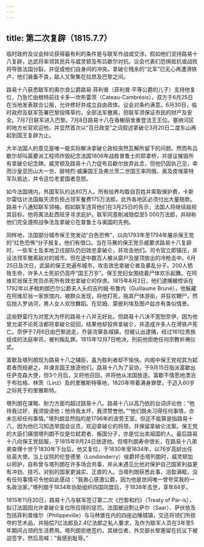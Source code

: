 ```yaml
---
---
---
```

title: 第二次复辟（1815.7.7）
---




临时政府及议会辩论获得最有利的条件是与联军作战或交涉。假如他们坚持路易十八复辟，达武将率领其民兵与威灵顿及布吕歇尔对抗。议会代表们恐惧抵抗或战败将导致法国分裂，并促成他们自身间的冲突。拿破仑残余的“北军”已无心再遭滑铁卢，他们装备不良，敌人又聚集在拉昂及巴黎之间。

路易十八获悉联军的奥尔良公爵路易·菲利普（菲利普·平等公爵的儿子）支持他复位，乃急忙由根特前往卡多—坎布雷茨（Cateau-Cambrésis），双方于6月25日在当地发表联合公报，允许修好并成立自由政体。议会对条约满意。6月30日，临时政府及联军签署巴黎投降草约，全部法军撤离，但联军须保证市民的财产及安全。7月7日联军进入巴黎。7月8日路易十八在香榭丽舍重登法王王位。塞纳河区的地方长官欢迎他，并显然首次以“百日政变”之词叙述拿破仑3月20日二度东山再起到国王复辟为止。

大半法国人的意见是唯一能实际解决拿破仑政权突然瓦解所留下的问题。然而布吕歇尔却叫嚣要派工程师炸毁纪念法国1806年战胜普鲁士的耶拿桥，并提议摧毁所有拿破仑纪念碑。威灵顿及路易十八力促布吕歇尔放弃此念，但他仍固执己见，幸而沙皇亚历山大一世、腓特烈·威廉国王及弗兰茨二世国王率同俄、奥及皮埃蒙特军队抵达，并令这位老爱国者息怒。

如今法国境内，外国军队约达80万人，所有给养均取自百姓并索取保护费，卡斯尔雷估计法国每天须负担占领军餐费175万法郎，此外各地区必须付出大量赔款。路易十八通知联军领袖，假如联军违背他们在3月25日的告示，法国人将继续敌视其目标，他将离法赴西班牙寻求庇护。联军同意削减赔偿至5 000万法郎，并辩称他们完全遵照战争法及拿破仑在普鲁士与奥国的先例。

同样地，法国部分城市保王党发动“白色恐怖”，以向1793年至1794年屠杀保王党的“红色恐怖”分子报复。他们有借口。当在马赛的保王党示威要求路易十八复辟时，一些军士及本地卫戍部队仍旧效忠拿破仑，并攻击他们。司令官立即镇压，并设法领军撤离敌对的城市。但在途中数百人被从窗户及屋顶放出的冷枪击中。6月25日及次日，武装的保王党遍布城市，攻击效忠拿破仑者及暴乱分子。200人牺牲生命，许多人士死前仍高呼“国王万岁”。保王党妇女围绕着尸体欢乐起舞。在阿维尼翁保王党员杀死所有效忠拿破仑的俘虏。1815年8月2日，他们逮捕被控诉在1792年以矛戟刺朗巴尔公爵夫人头的吉约姆·布鲁内（Guillaume Bruné），他躲藏在阿维尼翁一家旅馆内，被群众发现，将他打死，拖其尸体游街，并狂欢鞭尸，然后抛入罗讷河，男人女人欢欣舞蹈。在尼姆、蒙彼利埃及图卢兹亦有类似情景。

这些野蛮行为对宽大为怀的路易十八并无好处。但路易十八决不宽恕奈伊，因为他曾允诺不论死活都将拿破仑捉回，结果他却投奔拿破仑，并造成许多人在滑铁卢死亡。奈伊于7月6日由巴黎逃走，乔装流窜各城镇，但被认出逮捕，经过161位贵族组成的法庭审讯，被判叛乱罪。1815年12月7日枪决，刑前他拒绝任何宗教祈祷仪式。

富歇及塔列朗现为路易十八之辅臣，虽为胜利者却不愉快。内阁中保王党视其为弑君者而规避之，并谏言国王放逐他们。路易十八为了妥协，于9月15日指派富歇出任萨克森大使，但3个月后，又将他召回，并将他从法国放逐。富歇不情愿地漂泊于布拉格、林茨（Linz）及的里雅斯特等地，1820年带着满身罪孽，于迈入60岁之际死于的里雅斯特。

塔列朗在谋略、耐力方面均超过路易十八。路易十八以高乃依的台词评论他：“他待我过好，我须毁谤他；他待我太坏，我须赞誉他。”“他们既未习得任何事情，亦未忘却任何事情。”塔列朗显然指的是1796年的波旁王室。但这不能算是指路易十八，因为他已习知选举国会议员，欢迎拿破仑的将领，并保留拿破仑法案。保王党的大臣们痛恨塔列朗不仅是位弑君者、叛国分子，亦是位出卖祖国的人。最后路易十八向保王党屈服，于1815年9月24日放逐他。但塔列朗寿命很长，在路易十八弟弟查理十世于1830年下台后，他又复位，于1830年至1834年，以76岁高龄出任驻英大使。当上议院的伦登德里（Londonderry）侯爵抨击塔列朗时，威灵顿加以袒护，自称曾与塔列朗在许多场合共事，并从未遇见比他对保护自己国家利益更有冲劲、技巧，对别的国家更诚实、正直的人。当塔列朗获悉此事，泪盈满眶，没有任何事情可令他如此感动：“我衷心感激公爵，因为他是世间唯一曾夸奖我的一名政治家。”塔列朗于1834年协助组织四国同盟后，于1838年去世，享年84岁。

1815年11月20日，路易十八与联军签订第二次《巴黎和约》（Treaty of Par-is），拟订法国因允许拿破仑复位所应得的惩罚。法国被迫割让萨尔（Saar）、萨伏依及包括菲利普维尔（Philippeville）与马林堡在内的四座边陲城镇，交还将领们所掠夺的艺术品，并赔偿7亿法郎及2.4亿法郎之私人要求，及作为联军人员在3年至5年期间占领的生活费用。塔列朗拒绝签约，其继位者、外交部长黎塞留在抗议下被迫签字，然后高喊：“我感到耻辱。”